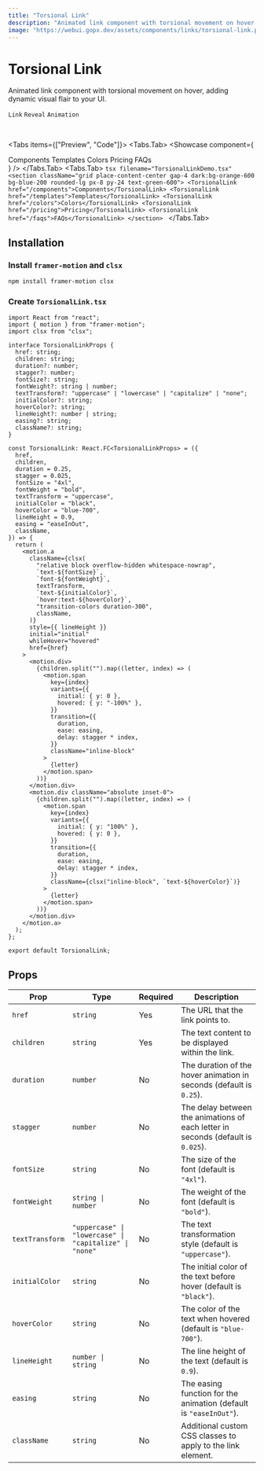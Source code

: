 ```yaml
---
title: "Torsional Link"
description: "Animated link component with torsional movement on hover, adding dynamic visual flair to your UI."
image: "https://webui.gopx.dev/assets/components/links/torsional-link.png"
---
```




# Torsional Link

<p className="opacity-80 text-lg">Animated link component with torsional movement on hover, adding dynamic visual flair to your UI.</p>

`Link` `Reveal` `Animation`

<br />

<Tabs items={["Preview", "Code"]}>
  <Tabs.Tab>
    <Showcase 
      component={
        <section className="grid place-content-center gap-4 dark:bg-orange-600 bg-blue-200 rounded-lg px-8 py-24 text-green-600">
          <TorsionalLink href="/components">Components</TorsionalLink>
          <TorsionalLink href="/templates">Templates</TorsionalLink>
          <TorsionalLink href="/colors">Colors</TorsionalLink>
          <TorsionalLink href="/pricing">Pricing</TorsionalLink>
          <TorsionalLink href="/faqs">FAQs</TorsionalLink>
        </section>
      }
    />
  </Tabs.Tab>
  <Tabs.Tab>
    ```tsx filename="TorsionalLinkDemo.tsx"
        <section className="grid place-content-center gap-4 dark:bg-orange-600 bg-blue-200 rounded-lg px-8 py-24 text-green-600">
          <TorsionalLink href="/components">Components</TorsionalLink>
          <TorsionalLink href="/templates">Templates</TorsionalLink>
          <TorsionalLink href="/colors">Colors</TorsionalLink>
          <TorsionalLink href="/pricing">Pricing</TorsionalLink>
          <TorsionalLink href="/faqs">FAQs</TorsionalLink>
        </section>
    ```
  </Tabs.Tab>
</Tabs>

## Installation

<Steps>

  ### Install `framer-motion` and `clsx`
  ```bash
  npm install framer-motion clsx
  ```

  ### Create `TorsionalLink.tsx`

```tsx filename="TorsionalLink.tsx"  showLineNumbers
import React from "react";
import { motion } from "framer-motion";
import clsx from "clsx";

interface TorsionalLinkProps {
  href: string;
  children: string;
  duration?: number;
  stagger?: number;
  fontSize?: string;
  fontWeight?: string | number;
  textTransform?: "uppercase" | "lowercase" | "capitalize" | "none";
  initialColor?: string;
  hoverColor?: string;
  lineHeight?: number | string;
  easing?: string;
  className?: string;
}

const TorsionalLink: React.FC<TorsionalLinkProps> = ({
  href,
  children,
  duration = 0.25,
  stagger = 0.025,
  fontSize = "4xl",
  fontWeight = "bold",
  textTransform = "uppercase",
  initialColor = "black",
  hoverColor = "blue-700",
  lineHeight = 0.9,
  easing = "easeInOut",
  className,
}) => {
  return (
    <motion.a
      className={clsx(
        "relative block overflow-hidden whitespace-nowrap",
        `text-${fontSize}`,
        `font-${fontWeight}`,
        textTransform,
        `text-${initialColor}`,
        `hover:text-${hoverColor}`,
        "transition-colors duration-300",
        className,
      )}
      style={{ lineHeight }}
      initial="initial"
      whileHover="hovered"
      href={href}
    >
      <motion.div>
        {children.split("").map((letter, index) => (
          <motion.span
            key={index}
            variants={{
              initial: { y: 0 },
              hovered: { y: "-100%" },
            }}
            transition={{
              duration,
              ease: easing,
              delay: stagger * index,
            }}
            className="inline-block"
          >
            {letter}
          </motion.span>
        ))}
      </motion.div>
      <motion.div className="absolute inset-0">
        {children.split("").map((letter, index) => (
          <motion.span
            key={index}
            variants={{
              initial: { y: "100%" },
              hovered: { y: 0 },
            }}
            transition={{
              duration,
              ease: easing,
              delay: stagger * index,
            }}
            className={clsx("inline-block", `text-${hoverColor}`)}
          >
            {letter}
          </motion.span>
        ))}
      </motion.div>
    </motion.a>
  );
};

export default TorsionalLink;
```
</Steps>



## Props

| Prop              | Type                          | Required | Description                                                                                   |
|-------------------|-------------------------------|----------|-----------------------------------------------------------------------------------------------|
| `href`            | `string`                      | Yes      | The URL that the link points to.                                                             |
| `children`        | `string`                      | Yes      | The text content to be displayed within the link.                                            |
| `duration`        | `number`                      | No       | The duration of the hover animation in seconds (default is `0.25`).                         |
| `stagger`         | `number`                      | No       | The delay between the animations of each letter in seconds (default is `0.025`).            |
| `fontSize`       | `string`                      | No       | The size of the font (default is `"4xl"`).                                                  |
| `fontWeight`      | `string \| number`             | No       | The weight of the font (default is `"bold"`).                                              |
| `textTransform`   | `"uppercase" \| "lowercase" \| "capitalize" \| "none"` | No       | The text transformation style (default is `"uppercase"`).                                   |
| `initialColor`    | `string`                      | No       | The initial color of the text before hover (default is `"black"`).                          |
| `hoverColor`      | `string`                      | No       | The color of the text when hovered (default is `"blue-700"`).                                  |
| `lineHeight`      | `number \| string`             | No       | The line height of the text (default is `0.9`).                                             |
| `easing`          | `string`                      | No       | The easing function for the animation (default is `"easeInOut"`).                           |
| `className`       | `string`                      | No       | Additional custom CSS classes to apply to the link element.                                  |

